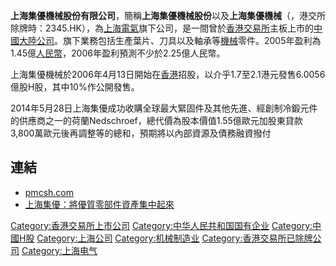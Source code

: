'''上海集優機械股份有限公司'''，簡稱'''上海集優機械股份'''以及'''上海集優機械'''（'''{{lang-en|Shanghai Prime Machinery Company Limited}}'''，港交所除牌時：2345.HK），為[[上海電氣|上海電氣]]旗下公司，是一間曾於[[香港交易所|香港交易所]]主板上市的[[中國大陸|中國大陸]][[公司|公司]]。旗下業務包括生產葉片、刀具以及軸承等[[機械|機械]]零件。2005年盈利為1.45億[[人民幣|人民幣]]，2006年盈利預測不少於2.25億人民幣。

上海集優機械於2006年4月13日開始在[[香港|香港]]招股，以介乎1.7至2.1港元發售6.0056億股H股，其中10%作公開發售。

2014年5月28日上海集優成功收購全球最大緊固件及其他先進、經創制冷鍛元件的供應商之一的荷蘭Nedschroef，總代價為股本價值1.55億歐元加股東貸款3,800萬歐元後再調整等的總和，預期將以內部資源及債務融資撥付

==連結==
*[http://www.pmcsh.com/ pmcsh.com]{{Wayback|url=http://www.pmcsh.com/ |date=20140307142537 }}
*[http://www.etnet.com.hk/www/tc/news/topic_news_detail.php?category=interview&newsid=3 上海集優：將優質零部件資產集中起來]{{Wayback|url=http://www.etnet.com.hk/www/tc/news/topic_news_detail.php?category=interview&newsid=3 |date=20180929174743 }}
{{HK-company-stub}}

[[Category:香港交易所上市公司|Category:香港交易所上市公司]]
[[Category:中华人民共和国国有企业|Category:中华人民共和国国有企业]]
[[Category:中國H股|Category:中國H股]]
[[Category:上海公司|Category:上海公司]]
[[Category:机械制造业|Category:机械制造业]]
[[Category:香港交易所已除牌公司|Category:香港交易所已除牌公司]]
[[Category:上海电气|Category:上海电气]]